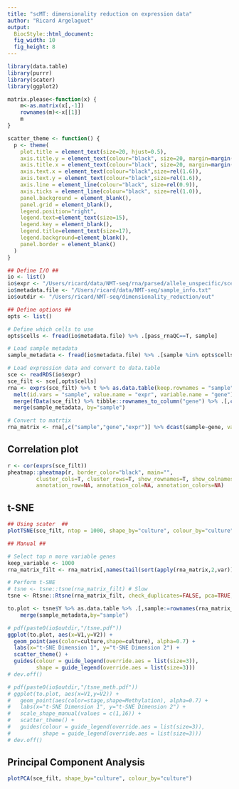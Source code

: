 ```yaml
---
title: "scMT: dimensionality reduction on expression data"
author: "Ricard Argelaguet"
output: 
  BiocStyle::html_document: 
  fig_width: 10
  fig_height: 8
---
```

  
```r
library(data.table)
library(purrr)
library(scater)
library(ggplot2)
```

```r
matrix.please<-function(x) {
    m<-as.matrix(x[,-1])
    rownames(m)<-x[[1]]
    m
}

scatter_theme <- function() {
  p <- theme(
    plot.title = element_text(size=20, hjust=0.5),
    axis.title.y = element_text(colour="black", size=20, margin=margin(0,15,0,0)),
    axis.title.x = element_text(colour="black", size=20, margin=margin(15,0,0,0)),
    axis.text.x = element_text(colour="black",size=rel(1.6)),
    axis.text.y = element_text(colour="black",size=rel(1.6)),
    axis.line = element_line(colour="black", size=rel(0.9)),
    axis.ticks = element_line(colour="black", size=rel(1.0)),
    panel.background = element_blank(),
    panel.grid = element_blank(),
    legend.position="right",
    legend.text=element_text(size=15),
    legend.key = element_blank(),
    legend.title=element_text(size=17),
    legend.background=element_blank(),
    panel.border = element_blank()
  )
}
```


```r

## Define I/O ##
io <- list()
io$expr <- "/Users/ricard/data/NMT-seq/rna/parsed/allele_unspecific/sceset.rds"
io$metadata.file <- "/Users/ricard/data/NMT-seq/sample_info.txt"
io$outdir <- "/Users/ricard/NMT-seq/dimensionality_reduction/out"

## Define options ##
opts <- list()

# Define which cells to use
opts$cells <- fread(io$metadata.file) %>% .[pass_rnaQC==T, sample]
```

```r

# Load sample metadata
sample_metadata <- fread(io$metadata.file) %>% .[sample %in% opts$cells]

# Load expression data and convert to data.table
sce <- readRDS(io$expr)
sce_filt <- sce[,opts$cells]
rna <- exprs(sce_filt) %>% t %>% as.data.table(keep.rownames = "sample") %>%
  melt(id.vars = "sample", value.name = "expr", variable.name = "gene") %>%
  merge(fData(sce_filt) %>% tibble::rownames_to_column("gene") %>% .[,c("gene","ens_id")] %>% setnames("ens_id","id")) %>%
  merge(sample_metadata, by="sample")

# Convert to matrtix
rna_matrix <- rna[,c("sample","gene","expr")] %>% dcast(sample~gene, value.var="expr") %>% matrix.please
```


## Correlation plot
```r
r <- cor(exprs(sce_filt))
pheatmap::pheatmap(r, border_color="black", main="",
         cluster_cols=T, cluster_rows=T, show_rownames=T, show_colnames=FALSE,
         annotation_row=NA, annotation_col=NA, annotation_colors=NA)
```

## t-SNE
```r

## Using scater  ##
plotTSNE(sce_filt, ntop = 1000, shape_by="culture", colour_by="culture")

## Manual ##

# Select top n more variable genes
keep_variable <- 1000
rna_matrix_filt <- rna_matrix[,names(tail(sort(apply(rna_matrix,2,var)), n=keep_variable))]

# Perform t-SNE
# tsne <- tsne::tsne(rna_matrix_filt) # Slow
tsne <- Rtsne::Rtsne(rna_matrix_filt, check_duplicates=FALSE, pca=TRUE, perplexity=floor(ncol(rna_matrix_filt)/5), theta=0.5, dims=2)

to.plot <- tsne$Y %>% as.data.table %>% .[,sample:=rownames(rna_matrix_filt)] %>%
    merge(sample_metadata,by="sample")

# pdf(paste0(io$outdir,"/tsne.pdf"))
ggplot(to.plot, aes(x=V1,y=V2)) +
  geom_point(aes(color=culture,shape=culture), alpha=0.7) +
  labs(x="t-SNE Dimension 1", y="t-SNE Dimension 2") +
  scatter_theme() +
  guides(colour = guide_legend(override.aes = list(size=3)),
         shape = guide_legend(override.aes = list(size=3)))
# dev.off()

# pdf(paste0(io$outdir,"/tsne_meth.pdf"))
# ggplot(to.plot, aes(x=V1,y=V2)) +
#   geom_point(aes(color=stage,shape=Methylation), alpha=0.7) +
#   labs(x="t-SNE Dimension 1", y="t-SNE Dimension 2") +
#   scale_shape_manual(values = c(1,16)) +
#   scatter_theme() +
#   guides(colour = guide_legend(override.aes = list(size=3)),
#          shape = guide_legend(override.aes = list(size=3)))
# dev.off()
```

## Principal Component Analysis
```r
plotPCA(sce_filt, shape_by="culture", colour_by="culture")
```
